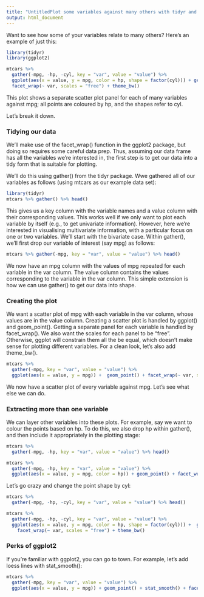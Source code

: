 ```yaml
---
title: "UntitledPlot some variables against many others with tidyr and ggplot2"
output: html_document
---
```


Want to see how some of your variables relate to many others? Here’s an example of just this:
```r
library(tidyr)
library(ggplot2)

mtcars %>%
  gather(-mpg, -hp, -cyl, key = "var", value = "value") %>% 
  ggplot(aes(x = value, y = mpg, color = hp, shape = factor(cyl))) + geom_point() +
  facet_wrap(~ var, scales = "free") + theme_bw()
```

This plot shows a separate scatter plot panel for each of many variables against mpg; all points are coloured by hp, and the shapes refer to cyl.

Let’s break it down.

### Tidying our data
We’ll make use of the facet_wrap() function in the ggplot2 package, but doing so requires some careful data prep. Thus, assuming our data frame has all the variables we’re interested in, the first step is to get our data into a tidy form that is suitable for plotting.

We’ll do this using gather() from the tidyr package. Wwe gathered all of our variables as follows (using mtcars as our example data set):
```r
library(tidyr)
mtcars %>% gather() %>% head()
```

This gives us a key column with the variable names and a value column with their corresponding values. This works well if we only want to plot each variable by itself (e.g., to get univariate information).
However, here we’re interested in visualising multivariate information, with a particular focus on one or two variables. We’ll start with the bivariate case. Within gather(), we’ll first drop our variable of interest (say mpg) as follows:
```r
mtcars %>% gather(-mpg, key = "var", value = "value") %>% head()
```
We now have an mpg column with the values of mpg repeated for each variable in the var column. The value column contains the values corresponding to the variable in the var column. This simple extension is how we can use gather() to get our data into shape.

### Creating the plot
We want a scatter plot of mpg with each variable in the var column, whose values are in the value column. Creating a scatter plot is handled by ggplot() and geom_point(). Getting a separate panel for each variable is handled by facet_wrap(). We also want the scales for each panel to be “free”. Otherwise, ggplot will constrain them all the be equal, which doesn’t make sense for plotting different variables. For a clean look, let’s also add theme_bw().
```r
mtcars %>%
  gather(-mpg, key = "var", value = "value") %>%
  ggplot(aes(x = value, y = mpg)) +  geom_point() + facet_wrap(~ var, scales = "free") + theme_bw()
```

We now have a scatter plot of every variable against mpg. Let’s see what else we can do.
 
### Extracting more than one variable

We can layer other variables into these plots. For example, say we want to colour the points based on hp. To do this, we also drop hp within gather(), and then include it appropriately in the plotting stage:
```r
mtcars %>%
  gather(-mpg, -hp, key = "var", value = "value") %>% head()

mtcars %>%
  gather(-mpg, -hp, key = "var", value = "value") %>%
  ggplot(aes(x = value, y = mpg, color = hp)) + geom_point() + facet_wrap(~ var, scales = "free") + theme_bw()
```

Let’s go crazy and change the point shape by cyl:
```r
mtcars %>%
  gather(-mpg, -hp, -cyl, key = "var", value = "value") %>% head()

mtcars %>%
  gather(-mpg, -hp, -cyl, key = "var", value = "value") %>%
  ggplot(aes(x = value, y = mpg, color = hp, shape = factor(cyl))) +  geom_point() +
    facet_wrap(~ var, scales = "free") + theme_bw()
```

### Perks of ggplot2
If you’re familiar with ggplot2, you can go to town. For example, let’s add loess lines with stat_smooth():
```r
mtcars %>%
  gather(-mpg, key = "var", value = "value") %>%
  ggplot(aes(x = value, y = mpg)) + geom_point() + stat_smooth() + facet_wrap(~ var, scales = "free") + theme_bw()
```